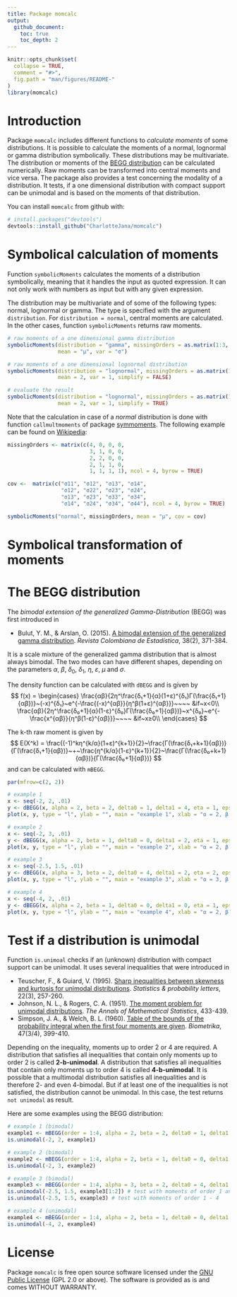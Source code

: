 ```yaml
---
title: Package momcalc
output:
  github_document:
    toc: true
    toc_depth: 2
---
```


<!-- README.md is generated from README.Rmd. Please edit that file -->

```r
knitr::opts_chunk$set(
  collapse = TRUE,
  comment = "#>",
  fig.path = "man/figures/README-"
)
library(momcalc)
```

# Introduction

Package `momcalc` includes different functions to *calculate moments* of some distributions. It is possible to calculate the moments of a normal, lognormal or gamma distribution symbolically. These distributions may be multivariate. The distribution or moments of the [BEGG distribution][BEGG] can be calculated numerically. Raw moments can be transformed into central moments and vice versa.
The package also provides a test concerning the modality of a distribution. It tests, if a one dimensional distribution with compact support can be unimodal and is based on the moments of that distribution.

You can install `momcalc` from github with:

```r
# install.packages("devtools")
devtools::install_github("CharlotteJana/momcalc")
```

# Symbolical calculation of moments

Function `symbolicMoments` calculates the moments of a distribution symbolically, meaning that it handles the input as quoted expression. It can not only work with numbers as input but with any given expression.

The distribution may be multivariate and of some of the following types: normal, lognormal or gamma. The type is specified with the argument `distribution`.
For `distribution = normal`, central moments are calculated. In the other cases, function `symbolicMoments` returns raw moments.

```r
# raw moments of a one dimensional gamma distribution
symbolicMoments(distribution = "gamma", missingOrders = as.matrix(1:3, ncol = 1),
                mean = "μ", var = "σ")

# raw moments of a one dimensional lognormal distribution
symbolicMoments(distribution = "lognormal", missingOrders = as.matrix(1:2, ncol = 1),
                mean = 2, var = 1, simplify = FALSE)

# evaluate the result
symbolicMoments(distribution = "lognormal", missingOrders = as.matrix(1:2, ncol = 1),
                mean = 2, var = 1, simplify = TRUE)
```

Note that the calculation in case of a *normal* distribution is done with function `callmultmoments` of package [symmoments](https://cran.r-project.org/web/packages/symmoments/index.html).
The following example can be found on [Wikipedia](https://en.wikipedia.org/wiki/Multivariate_normal_distribution#Higher_moments):

```r
missingOrders <- matrix(c(4, 0, 0, 0,
                          3, 1, 0, 0,
                          2, 2, 0, 0,
                          2, 1, 1, 0,
                          1, 1, 1, 1), ncol = 4, byrow = TRUE)

cov <-  matrix(c("σ11", "σ12", "σ13", "σ14", 
                 "σ12", "σ22", "σ23", "σ24", 
                 "σ13", "σ23", "σ33", "σ34", 
                 "σ14", "σ24", "σ34", "σ44"), ncol = 4, byrow = TRUE)

symbolicMoments("normal", missingOrders, mean = "μ", cov = cov)
```



# Symbolical transformation of moments

# The BEGG distribution

The *bimodal extension of the generalized Gamma-Distribution* (BEGG) was first introduced in

* Bulut, Y. M., & Arslan, O. (2015). [A bimodal extension of the generalized gamma distribution][BEGG]. *Revista Colombiana de Estadística*, 38(2), 371-384.

It is a scale mixture of the generalized gamma distribution that is almost always bimodal. The two modes can have different shapes, depending on the parameters $α$, $β$, $δ_0$, $δ_1$, $η$, $ε$, $μ$ and $σ$.

The density function can be calculated with `dBEGG` and is given by
$$ 
f(x) = \begin{cases} 
      \frac{αβ}{2η^\frac{δ₁+1}{α}(1+ε)^{δ₁}Γ(\frac{δ₁+1}{αβ})}~(-x)^{δ₁}~e^{-\frac{(-x)^{αβ}}{η^β(1+ε)^{αβ}}}~~~~ &if~x<0\\
      \frac{αβ}{2η^\frac{δ₀+1}{α}(1-ε)^{δ₀}Γ(\frac{δ₀+1}{αβ})}~x^{δ₀}~e^{-\frac{x^{αβ}}{η^β(1-ε)^{αβ}}}~~~~ &if~x≥0\\
\end{cases} 
$$

The k-th raw moment is given by
$$
E(X^k) = \frac{(-1)^kη^{k/α}(1+ε)^{k+1}}{2}~\frac{Γ(\frac{δ₁+k+1}{αβ})}{Γ(\frac{δ₁+1}{αβ})}~+~\frac{η^{k/α}(1-ε)^{k+1}}{2}~\frac{Γ(\frac{δ₀+k+1}{αβ})}{Γ(\frac{δ₀+1}{αβ})}
$$
and can be calculated with `mBEGG`.

```r
par(mfrow=c(2, 2))

# example 1
x <- seq(-2, 2, .01)
y <- dBEGG(x, alpha = 2, beta = 2, delta0 = 1, delta1 = 4, eta = 1, eps = 0)
plot(x, y, type = "l", ylab = "", main = "example 1", xlab = "α = 2, β = 2, δ₀ = 1, δ₁ = 4, η = 1, ε = 0")

# example 2
x <- seq(-2, 3, .01)
y <- dBEGG(x, alpha = 2, beta = 1, delta0 = 0, delta1 = 2, eta = 1, eps = -0.5)
plot(x, y, type = "l", ylab = "", main = "example 2", xlab = "α = 2, β = 1, δ₀ = 0, δ₁ = 2, η = 1, ε = -0.5")

# example 3
x <- seq(-2.5, 1.5, .01)
y <- dBEGG(x, alpha = 3, beta = 2, delta0 = 4, delta1 = 2, eta = 2, eps = 0.3)
plot(x, y, type = "l", ylab = "", main = "example 3", xlab = "α = 3, β = 2, δ₀ = 4, δ₁ = 2, η = 2, ε = 0.3")

# example 4
x <- seq(-4, 2, .01)
y <- dBEGG(x, alpha = 2, beta = 1, delta0 = 0, delta1 = 0, eta = 1, eps = 0.7)
plot(x, y, type = "l", ylab = "", main = "example 4", xlab = "α = 2, β = 1, δ₀ = 0, δ₁ = 0, η = 1, ε = 0.7")

```

# Test if a distribution is unimodal

Function `is.unimoal` checks if an (unknown) distribution with compact support can be unimodal. It uses several inequalities that were introduced in

* Teuscher, F., & Guiard, V. (1995). [Sharp inequalities between skewness and kurtosis for unimodal distributions][Teuscher]. *Statistics & probability letters*, 22(3), 257-260.
* Johnson, N. L., & Rogers, C. A. (1951). [The moment problem for unimodal distributions][Johnson]. *The Annals of Mathematical Statistics*, 433-439.
* Simpson, J. A., & Welch, B. L. (1960). [Table of the bounds of the probability integral when the first four moments are given][Simpson]. *Biometrika*, 47(3/4), 399-410.

Depending on the inequality, moments up to order 2 or 4 are required. A distribution that satisfies all inequalities that contain only moments up to order 2 is called **2-b-unimodal**. A distribution that satisfies all inequalities that contain only moments up to order 4 is called **4-b-unimodal**. It is possible that a multimodal distribution satisfies all inequalities and is therefore 2- and even 4-bimodal. But if at least one of the inequalities is not satisfied, the distribution cannot be unimodal. In this case, the test returns `not unimodal` as result.

Here are some examples using the BEGG distribution:

```r
# example 1 (bimodal)
example1 <- mBEGG(order = 1:4, alpha = 2, beta = 2, delta0 = 1, delta1 = 4, eta = 1, eps = 0)
is.unimodal(-2, 2, example1)

# example 2 (bimodal)
example2 <- mBEGG(order = 1:4, alpha = 2, beta = 1, delta0 = 0, delta1 = 2, eta = 1, eps = -0.5)
is.unimodal(-2, 3, example2)

# example 3 (bimodal)
example3 <- mBEGG(order = 1:4, alpha = 3, beta = 2, delta0 = 4, delta1 = 2, eta = 2, eps = 0.3)
is.unimodal(-2.5, 1.5, example3[1:2]) # test with moments of order 1 and 2
is.unimodal(-2.5, 1.5, example3) # test with moments of order 1 - 4

# example 4 (unimodal)
example4 <- mBEGG(order = 1:4, alpha = 2, beta = 1, delta0 = 0, delta1 = 0, eta = 1, eps = 0.7)
is.unimodal(-4, 2, example4)

```

# License

Package `momcalc` is free open source software licensed under the [GNU Public License](https://www.gnu.org/licenses/#GPL) (GPL 2.0 or above). The software is provided as is and comes WITHOUT WARRANTY.


[BEGG]: https://www.researchgate.net/publication/280136422_A_Bimodal_Extension_of_the_Generalized_Gamma_Distribution

[Teuscher]: https://www.sciencedirect.com/science/article/pii/016771529400074I

[Simpson]: https://www.jstor.org/stable/2333310?seq=1#page_scan_tab_contents

[Johnson]: https://www.jstor.org/stable/2236630?seq=1#page_scan_tab_contents